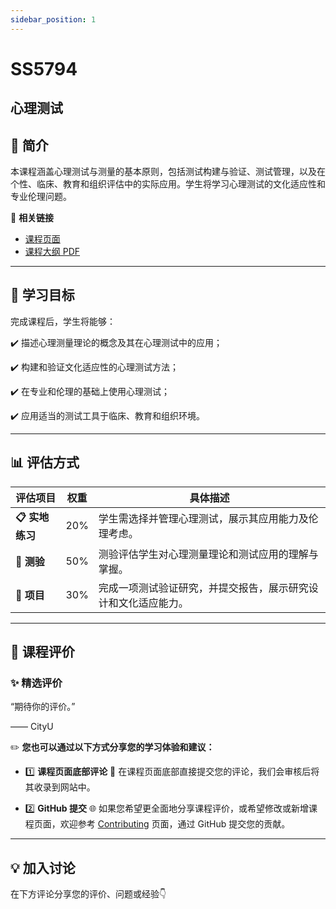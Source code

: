 ```yaml
---
sidebar_position: 1
---
```


# SS5794
## 心理测试

## **📘 简介**
本课程涵盖心理测试与测量的基本原则，包括测试构建与验证、测试管理，以及在个性、临床、教育和组织评估中的实际应用。学生将学习心理测试的文化适应性和专业伦理问题。

🔗 **相关链接**
- [课程页面](https://www.cityu.edu.hk/catalogue/pg/202425/course/SS5794.htm)
- [课程大纲 PDF](https://www.cityu.edu.hk/catalogue/pg/202425/course/SS5794.pdf)

---

## **🎯 学习目标**

完成课程后，学生将能够：

✔️ 描述心理测量理论的概念及其在心理测试中的应用；

✔️ 构建和验证文化适应性的心理测试方法；

✔️ 在专业和伦理的基础上使用心理测试；

✔️ 应用适当的测试工具于临床、教育和组织环境。

---

## **📊 评估方式**

| **评估项目**             | **权重** | **具体描述**                                                                                       |
|------------------------|---------|---------------------------------------------------------------------------------------------------|
| **📋 实地练习**          | 20%     | 学生需选择并管理心理测试，展示其应用能力及伦理考虑。                                                       |
| **📝 测验**             | 50%     | 测验评估学生对心理测量理论和测试应用的理解与掌握。                                                       |
| **📄 项目**             | 30%     | 完成一项测试验证研究，并提交报告，展示研究设计和文化适应能力。                                                |

---

## **💬 课程评价**

### ✨ **精选评价**
<div className={commentStyles.commentBox}>
    <p className={commentStyles.commentText}>
        “期待你的评价。”
    </p>
    <p className={commentStyles.commentAuthor}>—— CityU</p>
</div>

✏️ **您也可以通过以下方式分享您的学习体验和建议：**

- 1️⃣ **课程页面底部评论**
💬 在课程页面底部直接提交您的评论，我们会审核后将其收录到网站中。

- 2️⃣ **GitHub 提交**
🌐 如果您希望更全面地分享课程评价，或希望修改或新增课程页面，欢迎参考 [Contributing](https://penjc.github.io/cityU-navigator/contributing) 页面，通过 GitHub 提交您的贡献。

---

## **💡 加入讨论**

在下方评论分享您的评价、问题或经验👇
<Utterances />
